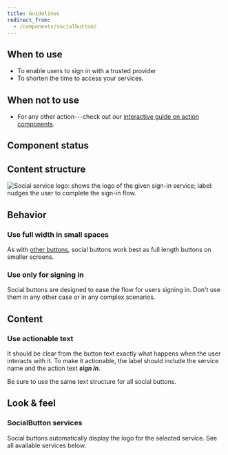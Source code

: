 ```yaml
---
title: Guidelines
redirect_from:
  - /components/socialbutton/
---
```


<ReactExample exampleId="SocialButton-default" />

## When to use

- To enable users to sign in with a trusted provider
- To shorten the time to access your services.

## When not to use

- For any other action---check out our [interactive guide on action components](/guides/using-button-type-components/).

## Component status

<ComponentStatus component="SocialButton" />

## Content structure

![Social service logo: shows the logo of the given sign-in service; label: nudges the user to complete the sign-in flow.](fileId:4QJZqvBvRrLu6t9mwObCkA;nodeId:759%3A2358)

## Behavior

### Use full width in small spaces

As with [other buttons](/components/action/button/#mobile-vs-desktop-size),
social buttons work best as full length buttons on smaller screens.

### Use only for signing in

Social buttons are designed to ease the flow for users signing in.
Don't use them in any other case or in any complex scenarios.

## Content

### Use actionable text

It should be clear from the button text exactly what happens when the user interacts with it.
To make it actionable,
the label should include the service name and the action text **_sign in_**.

Be sure to use the same text structure for all social buttons.

## Look & feel

### SocialButton services

Social buttons automatically display the logo for the selected service.
See all available services below.

<ReactExample exampleId="SocialButton-services" />
